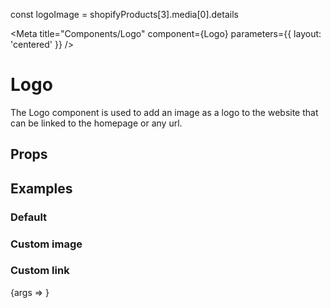 
const logoImage = shopifyProducts[3].media[0].details

<Meta title="Components/Logo" component={Logo} parameters={{ layout: 'centered' }} />

# Logo

The Logo component is used to add an image as a logo to the website that can be linked to the homepage or any url.

## Props

<ArgsTable of={Logo} />

## Examples

### Default

<Preview>
  <Story name="Default">
    <Logo />
  </Story>
</Preview>

### Custom image

<Preview>
  <Story name="Custom image">
    <Logo image={logoImage} />
  </Story>
</Preview>

### Custom link

<Preview>
  <Story
    name="Custom link"
    argTypes={{
      image: {
        table: {
          disable: true,
        },
      },
      link: {
        control: {
          type: 'text',
        },
        table: {
          disable: false,
        },
      },
    }}
    args={{
      link: '/my-homepage',
    }}
  >
    {args => <Logo link={args.link} />}
  </Story>
</Preview>
